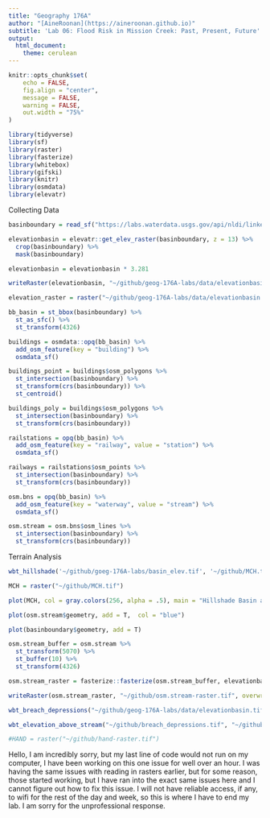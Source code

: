```yaml
---
title: "Geography 176A"
author: "[AineRoonan](https://aineroonan.github.io)"
subtitle: 'Lab 06: Flood Risk in Mission Creek: Past, Present, Future'
output:
  html_document:
    theme: cerulean
---
```

```r
knitr::opts_chunk$set(
	echo = FALSE,
	fig.align = "center",
	message = FALSE,
	warning = FALSE,
	out.width = "75%"
)
```

```r
library(tidyverse)
library(sf)       
library(raster)   
library(fasterize) 
library(whitebox)  
library(gifski)
library(knitr)
library(osmdata)   
library(elevatr) 
```

Collecting Data
```r
basinboundary = read_sf("https://labs.waterdata.usgs.gov/api/nldi/linked-data/nwissite/USGS-11119750/basin")

elevationbasin = elevatr::get_elev_raster(basinboundary, z = 13) %>% 
  crop(basinboundary) %>% 
  mask(basinboundary)

elevationbasin = elevationbasin * 3.281

writeRaster(elevationbasin, "~/github/geog-176A-labs/data/elevationbasin.tif", overwrite = T)

elevation_raster = raster("~/github/geog-176A-labs/data/elevationbasin.tif")

bb_basin = st_bbox(basinboundary) %>% 
  st_as_sfc() %>% 
  st_transform(4326)

buildings = osmdata::opq(bb_basin) %>% 
  add_osm_feature(key = "building") %>% 
  osmdata_sf()

buildings_point = buildings$osm_polygons %>% 
  st_intersection(basinboundary) %>% 
  st_transform(crs(basinboundary)) %>% 
  st_centroid()

buildings_poly = buildings$osm_polygons %>% 
  st_intersection(basinboundary) %>% 
  st_transform(crs(basinboundary))

railstations = opq(bb_basin) %>% 
  add_osm_feature(key = "railway", value = "station") %>% 
  osmdata_sf()

railways = railstations$osm_points %>% 
  st_intersection(basinboundary) %>% 
  st_transform(crs(basinboundary))

osm.bns = opq(bb_basin) %>% 
  add_osm_feature(key = "waterway", value = "stream") %>% 
  osmdata_sf()

osm.stream = osm.bns$osm_lines %>% 
  st_intersection(basinboundary) %>% 
  st_transform(crs(basinboundary))

```

Terrain Analysis
```r
wbt_hillshade('~/github/goeg-176A-labs/basin_elev.tif', '~/github/MCH.tif')

```

```r
MCH = raster("~/github/MCH.tif")
```


```r
plot(MCH, col = gray.colors(256, alpha = .5), main = "Hillshade Basin and Stream", legend = F, box = F) 

plot(osm.stream$geometry, add = T,  col = "blue")

plot(basinboundary$geometry, add = T)

osm.stream_buffer = osm.stream %>% 
  st_transform(5070) %>% 
  st_buffer(10) %>% 
  st_transform(4326)

osm.stream_raster = fasterize::fasterize(osm.stream_buffer, elevationbasin)

writeRaster(osm.stream_raster, "~/github/osm.stream-raster.tif", overwrite = T)
```


```r
wbt_breach_depressions("~/github/geog-176A-labs/data/elevationbasin.tif", "~/github/geog-176A-labs/data/breach_depressions.tif")
```


```r
wbt_elevation_above_stream("~/github/breach_depressions.tif", "~/github/osm.stream-raster.tif", "~/github/hand-raster.tif")

```
```r
#HAND = raster("~/github/hand-raster.tif")
```
Hello, I am incredibly sorry, but my last line of code would not run on my computer, I have been working on this one issue for well over an hour. I was having the same issues with reading in rasters earlier, but for some reason, those started working, but I have ran into the exact same issues here and I cannot figure out how to fix this issue. I will not have reliable access, if any, to wifi for the rest of the day and week, so this is where I have to end my lab. I am sorry for the unprofessional response. 

